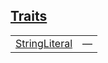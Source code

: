 
## [Traits](./core-string-traits)

| | |
|:---|:---|
| [StringLiteral](./core-string-StringLiteral) | — |
